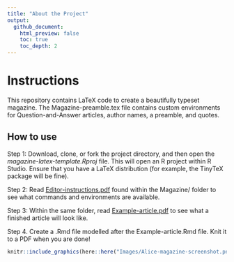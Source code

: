```yaml
---
title: "About the Project"
output:
  github_document:
    html_preview: false
    toc: true
    toc_depth: 2
---
```


# Instructions

This repository contains LaTeX code to create a beautifully typeset magazine. The Magazine-preamble.tex file contains custom environments for Question-and-Answer articles, author names, a preamble, and quotes.

## How to use

Step 1: Download, clone, or fork the project directory, and then open the *magazine-latex-template.Rproj* file. This will open an R project within R Studio. Ensure that you have a LaTeX distribution (for example, the TinyTeX package will be fine).

Step 2: Read [Editor-instructions.pdf](Magazine/Editor-instructions.pdf) found within the Magazine/ folder to see what commands and environments are available.

Step 3: Within the same folder, read [Example-article.pdf](Magazine/Example-article.pdf) to see what a finished article will look like.

Step 4. Create a .Rmd file modelled after the Example-article.Rmd file. Knit it to a PDF when you are done!

```r

knitr::include_graphics(here::here("Images/Alice-magazine-screenshot.png"))
```

